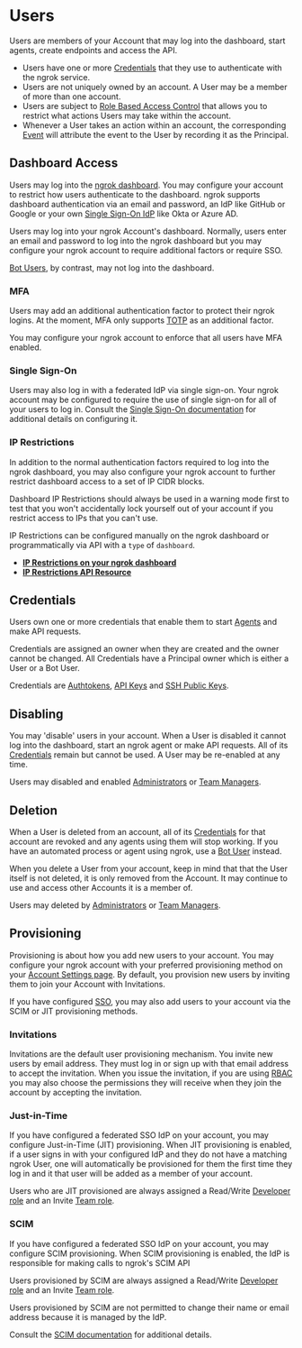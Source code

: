 
# Users

Users are members of your Account that may log into the dashboard, start
agents, create endpoints and access the API.

- Users have one or more [Credentials](#credentials) that they use to
  authenticate with the ngrok service.
- Users are not uniquely owned by an account. A User may be a member of more than
  one account.
- Users are subject to [Role Based Access Control](/iam/rbac) that allows you to
  restrict what actions Users may take within the account.
- Whenever a User takes an action within an account, the corresponding
  [Event](/obs/) will attribute the event to the User by recording it as the
  Principal.

## Dashboard Access

Users may log into the [ngrok dashboard](https://dashboard.ngrok.com). You may
configure your account to restrict how users authenticate to the dashboard.
ngrok supports dashboard authentication via an email and password, an IdP like
GitHub or Google or your own [Single Sign-On IdP](/iam/sso) like Okta or Azure
AD.

Users may log into your ngrok Account's dashboard. Normally, users enter an
email and password to log into the ngrok dashboard but you may configure your
ngrok account to require additional factors or require SSO.

[Bot Users](/iam/bot-users/), by contrast, may not log into the dashboard.

### MFA

Users may add an additional authentication factor to protect their ngrok
logins. At the moment, MFA only supports
[TOTP](https://en.wikipedia.org/wiki/Time-based_one-time_password) as an
additional factor.

You may configure your ngrok account to enforce that all users have MFA
enabled.

### Single Sign-On

Users may also log in with a federated IdP via single sign-on. Your ngrok
account may be configured to require the use of single sign-on for all of your
users to log in. Consult the [Single Sign-On documentation](/iam/sso) for
additional details on configuring it.

### IP Restrictions

In addition to the normal authentication factors required to log into the ngrok
dashboard, you may also configure your ngrok account to further restrict
dashboard access to a set of <Definition>IP CIDR</Definition> blocks.

Dashboard IP Restrictions should always be used in a warning mode first to test
that you won't accidentally lock yourself out of your account if you restrict
access to IPs that you can't use.

IP Restrictions can be configured manually on the ngrok dashboard or
programmatically via API with a `type` of `dashboard`.

- **[IP Restrictions on your ngrok dashboard](https://dashboard.ngrok.com/security/ip-restrictions)**
- **[IP Restrictions API Resource](/api/resources/ip-restrictions/)**

## Credentials

Users own one or more credentials that enable them to start [Agents](/agent/)
and make API requests.

Credentials are assigned an owner when they are created and the owner cannot be
changed. All Credentials have a Principal owner which is either a User or a Bot
User.

Credentials are [Authtokens](/agent/#authtokens), [API
Keys](/api/#authentication) and [SSH Public
Keys](/agent/ssh-reverse-tunnel-agent/#authentication).

## Disabling

You may 'disable' users in your account. When a User is disabled it cannot log
into the dashboard, start an ngrok agent or make API requests. All of its
[Credentials](#credentials) remain but cannot be used. A User may be
re-enabled at any time.

Users may disabled and enabled [Administrators](/iam/rbac/#administrator) or
[Team Managers](/iam/rbac/#team).

## Deletion

When a User is deleted from an account, all of its [Credentials](#credentials)
for that account are revoked and any agents using them will stop working. If
you have an automated process or agent using ngrok, use a [Bot
User](/iam/bot-users) instead.

When you delete a User from your account, keep in mind that that the User
itself is not deleted, it is only removed from the Account. It may continue to use
and access other Accounts it is a member of.

Users may deleted by [Administrators](/iam/rbac/#administrator) or
[Team Managers](/iam/rbac/#team).

## Provisioning

Provisioning is about how you add new users to your account. You may configure
your ngrok account with your preferred provisioning method on your [Account
Settings page](https://dashboard.ngrok.com/settings). By default, you provision
new users by inviting them to join your Account with Invitations.

If you have configured [SSO](#single-sign-on), you may also add users to your
account via the <Definition>SCIM</Definition> or <Definition>JIT provisioning</Definition> methods.

### Invitations

Invitations are the default user provisioning mechanism. You invite new users
by email address. They must log in or sign up with that email address to accept
the invitation. When you issue the invitation, if you are using
[RBAC](/iam/rbac) you may also choose the permissions they will receive when
they join the account by accepting the invitation.

### Just-in-Time

If you have configured a federated SSO IdP on your account, you may configure
Just-in-Time (JIT) provisioning. When JIT provisioning is enabled, if a user
signs in with your configured IdP and they do not have a matching ngrok User,
one will automatically be provisioned for them the first time they log in and
it that user will be added as a member of your account.

Users who are JIT provisioned are always assigned a Read/Write [Developer
role](/iam/rbac#developer) and an Invite [Team role](/iam/rbac#team).

### SCIM

If you have configured a federated SSO IdP on your account, you may configure
SCIM provisioning. When SCIM provisioning is enabled, the IdP is responsible for
making calls to ngrok's SCIM API

Users provisioned by SCIM are always assigned a Read/Write [Developer
role](/iam/rbac#developer) and an Invite [Team role](/iam/rbac#team).

Users provisioned by SCIM are not permitted to change their name or email
address because it is managed by the IdP.

Consult the [SCIM documentation](/iam/sso/#scim) for additional details.
